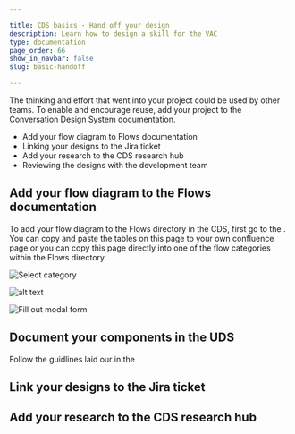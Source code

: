 ```yaml
---

title: CDS basics - Hand off your design
description: Learn how to design a skill for the VAC
type: documentation
page_order: 66
show_in_navbar: false
slug: basic-handoff

---
```





The thinking and effort that went into your project could be used by other teams. To enable and encourage reuse, add your project to the Conversation Design System documentation. 

<Notification headerText="What your will learn in this section" textColor="#333366" icon="learn" backgroundColor="#eeeeff">

- Add your flow diagram to Flows documentation
- Linking your designs to the Jira ticket
- Add your research to the CDS research hub
- Reviewing the designs with the development team

</Notification>

## Add your flow diagram to the Flows documentation

To add your flow diagram to the Flows directory in the CDS, first go to the <ExternalLink linkName="Flow Page Template" linkURL="https://confluence.expedia.biz/display/GCOUX/Flow+Page+Template" />. You can copy and paste the tables on this page to your own confluence page or you can copy this page directly into one of the flow categories within the Flows directory.

<TutorialStep stepNum="1" stepText="Decide which parent category you'd like your flow to live in:" />

![Select category](images/contribute-flow-04.png)

<TutorialStep stepNum="2" stepText="Select 'Copy' from the kebab menu on the upper right of the flow page template:" />

![alt text](images/contribute-flow-02.png)

<TutorialStep stepNum="3" stepText="Fill in the modal form to create a new page and copy the template over:" />

![Fill out modal form](images/contribute-flow-03.png)

## Document your components in the UDS

Follow the guidlines laid our in the <ExternalLink linkName="UDS Component Contruction Guide" linkURL="https://paper.dropbox.com/doc/UDS-Component-Construction-Guide--A5DU0DbmfInvxoQIDZXmre3HAg-Rl71XUcT2DIsOw5nqXIIO" />

## Link your designs to the Jira ticket


## Add your research to the CDS research hub

<PageFooter prevSlug="/basic-test" prevPage="Testing" />

